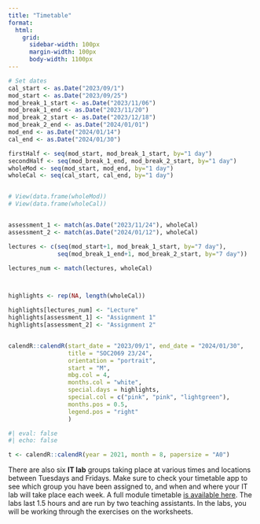 ```yaml
---
title: "Timetable"
format: 
  html: 
    grid:
      sidebar-width: 100px
      margin-width: 100px
      body-width: 1100px
---
```





```r


# Set dates
cal_start <- as.Date("2023/09/1")
mod_start <- as.Date("2023/09/25")
mod_break_1_start <- as.Date("2023/11/06")
mod_break_1_end <- as.Date("2023/11/20")
mod_break_2_start <- as.Date("2023/12/18")
mod_break_2_end <- as.Date("2024/01/01")
mod_end <- as.Date("2024/01/14")
cal_end <- as.Date("2024/01/30")

firstHalf <- seq(mod_start, mod_break_1_start, by="1 day")
secondHalf <- seq(mod_break_1_end, mod_break_2_start, by="1 day")
wholeMod <- seq(mod_start, mod_end, by="1 day")
wholeCal <- seq(cal_start, cal_end, by="1 day")


# View(data.frame(wholeMod))
# View(data.frame(wholeCal))


assessment_1 <- match(as.Date("2023/11/24"), wholeCal)
assessment_2 <- match(as.Date("2024/01/12"), wholeCal)

lectures <- c(seq(mod_start+1, mod_break_1_start, by="7 day"),
              seq(mod_break_1_end+1, mod_break_2_start, by="7 day"))

lectures_num <- match(lectures, wholeCal)



highlights <- rep(NA, length(wholeCal))

highlights[lectures_num] <- "Lecture"
highlights[assessment_1] <- "Assignment 1"
highlights[assessment_2] <- "Assignment 2"


calendR::calendR(start_date = "2023/09/1", end_date = "2024/01/30", 
                 title = "SOC2069 23/24",
                 orientation = "portrait", 
                 start = "M",
                 mbg.col = 4,                                                    # Background colour for the month names
                 months.col = "white",                                           # Text colour of the month names
                 special.days = highlights,
                 special.col = c("pink", "pink", "lightgreen"),                   # Colour of the special.days
                 months.pos = 0.5,                                               # Horizontal alignment of the month names)
                 legend.pos = "right"
                 ) 
```


```r
#| eval: false
#| echo: false

t <- calendR::calendR(year = 2021, month = 8, papersize = "A0")

```


There are also six **IT lab** groups taking place at various times and locations between Tuesdays and Fridays. Make sure to check your timetable app to see which group you have been assigned to, and when and where your IT lab will take place each week. A full module timetable [is available here](https://timetables.ncl.ac.uk/view.php?timetable=modules&show=grid&period=sem1&type=C%3BF%3BH%3BL%3BP%3BS%3BT%3BV%3BW%3BA%3BSO&modules=SOC2069&programme=&stage=&studentId=). The labs last 1.5 hours and are run by two teaching assistants. In the labs, you will be working through the exercises on the worksheets.



